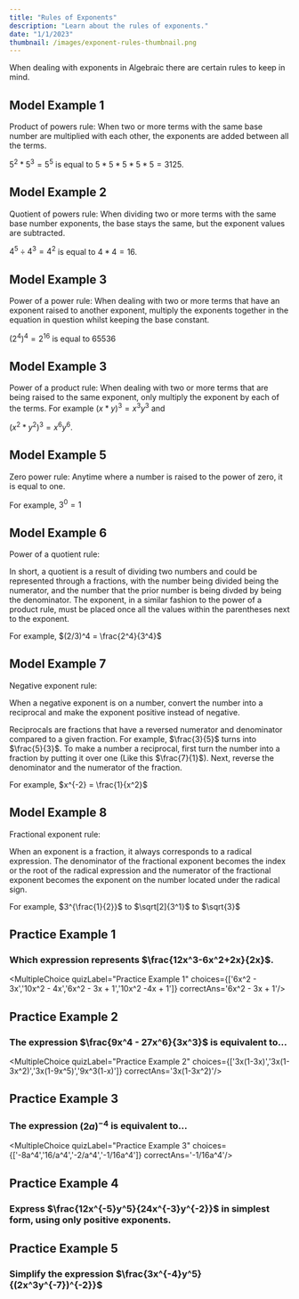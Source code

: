```yaml
---
title: "Rules of Exponents"
description: "Learn about the rules of exponents."
date: "1/1/2023"
thumbnail: /images/exponent-rules-thumbnail.png
---
```


When dealing with exponents in Algebraic there are certain rules to keep in mind.

## Model Example 1

Product of powers rule: When two or more terms with the same base number are multiplied with each other, the exponents are added between all the terms.

$5^2 * 5^3 = 5^5$ is equal to $5*5*5*5*5 = 3125$.

## Model Example 2

Quotient of powers rule: When dividing two or more terms with the same base number exponents, the base stays the same, but the exponent values are subtracted.

$4^5\div4^3=4^2$ is equal to $4*4 = 16$.

## Model Example 3

Power of a power rule: When dealing with two or more terms that have an exponent raised to another exponent, multiply the exponents together in the equation in question whilst keeping the base constant.

$(2^4)^4 = 2^{16}$ is equal to $65536$

## Model Example 3

Power of a product rule: When dealing with two or more terms that are being raised to the same exponent, only multiply the exponent by each of the terms. For example $(x * y)^3 = x^3 y^3$ and

$(x^2 * y^2)^3 = x^6 y^6$.

## Model Example 5

Zero power rule: Anytime where a number is raised to the power of zero, it is equal to one.

For example, $3^0 = 1$

## Model Example 6

Power of a quotient rule:

In short, a quotient is a result of dividing two numbers and could be represented through a fractions, with the number being divided being the numerator, and the number that the prior number is being divded by being the denominator. The exponent, in a similar fashion to the power of a product rule, must be placed once all the values within the parentheses next to the exponent.

For example, $(2/3)^4 = \frac{2^4}{3^4}$

## Model Example 7

Negative exponent rule:

When a negative exponent is on a number, convert the number into a reciprocal and make the exponent positive instead of negative.

Reciprocals are fractions that have a reversed numerator and denominator compared to a given  fraction. For example, $\frac{3}{5}$ turns into $\frac{5}{3}$. To make a number a reciprocal, first turn the number into a fraction by putting it over one (Like this $\frac{7}{1}$). Next, reverse the denominator and the numerator of the fraction.

For example, $x^{-2} = \frac{1}{x^2}$

## Model Example 8

Fractional exponent rule:

When an exponent is a fraction, it always corresponds to a radical expression. The denominator of the fractional exponent becomes the index or the root of the radical expression and the numerator of the fractional exponent becomes the exponent on the number located under the radical sign.

For example, $3^{\frac{1}{2}}$ to $\sqrt[2]{3^1}$ to $\sqrt{3}$

## Practice Example 1

### Which expression represents $\frac{12x^3-6x^2+2x}{2x}$.

<DesmosCalc divID={54323543}/>

<MultipleChoice quizLabel="Practice Example 1" choices={['6x^2 - 3x','10x^2 - 4x','6x^2 - 3x + 1','10x^2 -4x + 1']} correctAns='6x^2 - 3x + 1'/>

## Practice Example 2

### The expression $\frac{9x^4 - 27x^6}{3x^3}$ is equivalent to...

<DesmosCalc divID={6453653654}/>

<MultipleChoice quizLabel="Practice Example 2" choices={['3x(1-3x)','3x(1-3x^2)','3x(1-9x^5)','9x^3(1-x)']} correctAns='3x(1-3x^2)'/>

## Practice Example 3

### The expression $(2a)^{-4}$ is equivalent to...

<DesmosCalc divID={6453546654}/>

<MultipleChoice quizLabel="Practice Example 3" choices={['-8a^4','16/a^4','-2/a^4','-1/16a^4']} correctAns='-1/16a^4'/>

## Practice Example 4

### Express $\frac{12x^{-5}y^5}{24x^{-3}y^{-2}}$ in simplest form, using only positive exponents.

<DesmosCalc divID={543354435}/>

<ShortResponse quizLabel="Practice Example 4" regex="^(?=.*y)(?=.*7)(?=.*2x)(?=.*2).+" />

## Practice Example 5

### Simplify the expression $\frac{3x^{-4}y^5}{(2x^3y^{-7})^{-2}}$

<DesmosCalc divID={543543435}/>

<ShortResponse quizLabel="Practice Example 5" regex="^(?=.*12)(?=.*x)(?=.*2)(?=.*y)(?=.*9).+" />
